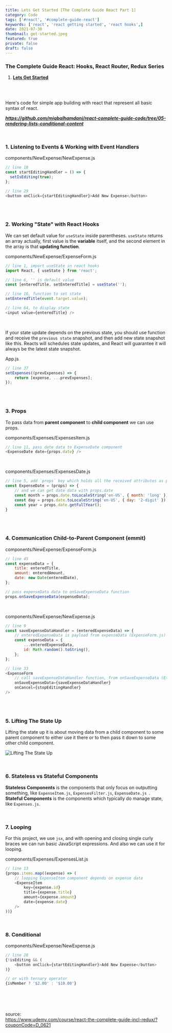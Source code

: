 ```yaml
---
title: Lets Get Started [The Complete Guide React Part 1]
category: Code
tags: ['#react', '#complete-guide-react']
keywords: ['react', 'react getting started', 'react hooks',]
date: 2021-07-30
thumbnail: get-started.jpeg
featured: true
private: false
draft: false
---
```


### The Complete Guide React: Hooks, React Router, Redux Series
1. **[Lets Get Started](#)**

<br />
<br />

Here's code for simple app building with react that represent all basic syntax of react.

***https://github.com/miqbalhamdani/react-complete-guide-code/tree/05-rendering-lists-conditional-content***

<br />

### 1. Listening to Events & Working with Event Handlers
components/NewExpense/NewExpense.js
```js
// line 18
const startEditingHandler = () => {
  setIsEditing(true);
};

// line 29
<button onClick={startEditingHandler}>Add New Expense</button>
```

<br />
<br />

### 2. Working "State" with React Hooks

We can set default value for `useState` inside parentheses. `useState` returns an array actually, first value is the **variable** itself, and the second element in the array is that **updating function**.

components/NewExpense/ExpenseForm.js
```js
// line 1, import useState in react hooks
import React, { useState } from 'react';

// line 6, '' is default value
const [enteredTitle, setEnteredTitle] = useState('');

// line 16, function to set state
setEnteredTitle(event.target.value);

// line 64, to display state
<input value={enteredTitle} />
```

<br />

If your state update depends on the previous state, you should use function and receive the `previous state` snapshot, and then add new state snapshot like this.
Reacts will schedules state updates, and React will guarantee it will always be the latest state snapshot.

App.js
```js
// line 37
setExpenses((prevExpenses) => {
    return [expense, ...prevExpenses];
});
```

<br />
<br />

### 3. Props
To pass data from **parent component** to **child component** we can use props.

components/Expenses/ExpensesItem.js
```js
// line 11, pass date data to ExpenseDate component
<ExpenseDate date={props.date} />
```

<br />

components/Expenses/ExpensesDate.js
```js
// line 5, add `props` key which holds all the received attributes as properties
const ExpenseDate = (props) => {
    // and we can get date data with props.date
    const month = props.date.toLocaleString('en-US', { month: 'long' });
    const day = props.date.toLocaleString('en-US', { day: '2-digit' });
    const year = props.date.getFullYear();
}
```

<br />
<br />

### 4. Communication Child-to-Parent Component (emmit)

components/NewExpense/ExpenseForm.js
```js
// line 45
const expenseData = {
    title: enteredTitle,
    amount: enteredAmount,
    date: new Date(enteredDate),
};

// pass expenseData data to onSaveExpenseData function
props.onSaveExpenseData(expenseData);
```

<br />

components/NewExpense/NewExpense.js
```js
// line 9
const saveExpenseDataHandler = (enteredExpenseData) => {
    // enteredExpenseData is payload from expenseData (ExpenseForm.js)
    const expenseData = {
        ...enteredExpenseData,
        id: Math.random().toString(),
    };
};

// line 33
<ExpenseForm
    // call saveExpenseDataHandler function, from onSaveExpenseData (ExpenseForm.js)
    onSaveExpenseData={saveExpenseDataHandler}
    onCancel={stopEditingHandler}
/>
```

<br />
<br />

### 5. Lifting The State Up

Lifting the state up it is about moving data from a child component to some parent component to either use it there or to then pass it down to some other child component.

![Lifting The State Up](./lifting-state-up.png)

<br />

### 6. Stateless vs Stateful Components

**Stateless Components** is the components that only focus on outputting something, like `ExpenseItem.js`, `ExpensesFilter.js`, `ExpenseDate.js
`. **Stateful Components** is the components which typically do manage state, like `Expenses.js`.

<br />

### 7. Looping

For this project, we use `jsx`, and with opening and closing single curly braces we can run basic JavaScript expressions. And also we can use it for looping.

components/Expenses/ExpensesList.js
```js
// line 13
{props.items.map((expense) => (
    // looping ExpenseItem component depends on expense data
    <ExpenseItem
        key={expense.id}
        title={expense.title}
        amount={expense.amount}
        date={expense.date}
    />
))}
```

<br />

### 8. Conditional

components/NewExpense/NewExpense.js
```js
// line 28
{!isEditing && (
    <button onClick={startEditingHandler}>Add New Expense</button>
)}

// or with ternary operator
{isMember ? '$2.00' : '$10.00'}
```

<br />
<br />
<br />

source: <br />
https://www.udemy.com/course/react-the-complete-guide-incl-redux/?couponCode=D_0621
